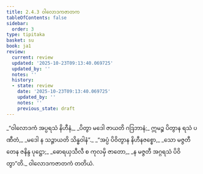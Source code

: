 ```yaml
---
title: 2.4.3 ဝါလောဒကဇာတက
tableOfContents: false
sidebar:
  order: 3
type: tipitaka
basket: su
book: ja1
review:
  current: review
  updated: '2025-10-23T09:13:40.069725'
  updated_by: ''
  notes: ''
  history:
  - state: review
    date: '2025-10-23T09:13:40.069725'
    updated_by: ''
    notes: ''
    previous_state: draft
---
```



<ReviewStatus review={frontmatter.review} showDetails={true} />

<HypothesisAnnotation frontmatter={frontmatter} />

<DynamicBreadcrumb />

<Division number="65" book="ja1" e="ch" v="22" p="47">

<Paragraph number="444" type="verses" book="ja1">
_“ဝါလောဒကံ အပ္ပရသံ နိဟီနံ,_  
_ပိတွာ မဒေါ ဇာယတိ ဂဒြဘာနံ;_  
ဣမဉ္စ ပိတွာန ရသံ ပဏီတံ,_  
_မဒေါ န သဉ္ဇာယတိ သိန္ဓဝါနံ”._  

</Paragraph>

</Division>
<Division number="66" book="ja1" e="ch" v="22" p="47">

<Paragraph number="445" type="verses" book="ja1">
_“အပ္ပံ ပိဝိတွာန နိဟီနဇစ္စော,_  
_သော မဇ္ဇတီ တေန ဇနိန္ဒ ပုဋ္ဌော;_  
_ဓောရယှသီလီ စ ကုလမှိ ဇာတော,_  
_န မဇ္ဇတီ အဂ္ဂရသံ ပိဝိတွာ”တိ._  


</Paragraph>
</Division>

<Paragraph number="446" type="center" book="ja1">
ဝါလောဒကဇာတကံ တတိယံ.
</Paragraph>